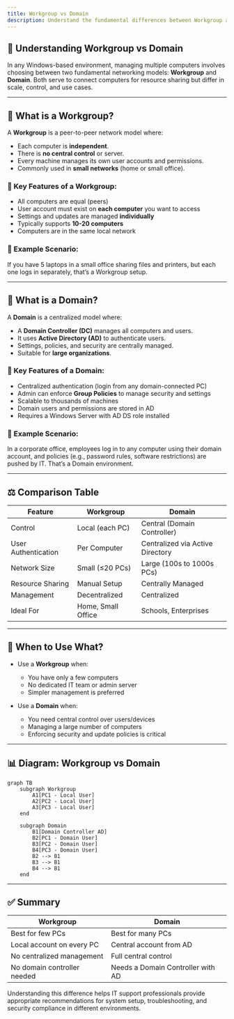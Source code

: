 ```yaml
---
title: Workgroup vs Domain
description: Understand the fundamental differences between Workgroup and Domain models in Windows networking. This guide explains how each setup functions, their advantages and limitations, and why Domains are crucial in enterprise IT environments.
---
```



## 🧠 Understanding Workgroup vs Domain

In any Windows-based environment, managing multiple computers involves choosing between two fundamental networking models: **Workgroup** and **Domain**. Both serve to connect computers for resource sharing but differ in scale, control, and use cases.

---

## 🔹 What is a Workgroup?

A **Workgroup** is a peer-to-peer network model where:

* Each computer is **independent**.
* There is **no central control** or server.
* Every machine manages its own user accounts and permissions.
* Commonly used in **small networks** (home or small office).

### 🔑 Key Features of a Workgroup:

* All computers are equal (peers)
* User account must exist on **each computer** you want to access
* Settings and updates are managed **individually**
* Typically supports **10-20 computers**
* Computers are in the same local network

### 📌 Example Scenario:

If you have 5 laptops in a small office sharing files and printers, but each one logs in separately, that’s a Workgroup setup.

---

## 🔸 What is a Domain?

A **Domain** is a centralized model where:

* A **Domain Controller (DC)** manages all computers and users.
* It uses **Active Directory (AD)** to authenticate users.
* Settings, policies, and security are centrally managed.
* Suitable for **large organizations**.

### 🔑 Key Features of a Domain:

* Centralized authentication (login from any domain-connected PC)
* Admin can enforce **Group Policies** to manage security and settings
* Scalable to thousands of machines
* Domain users and permissions are stored in AD
* Requires a Windows Server with AD DS role installed

### 📌 Example Scenario:

In a corporate office, employees log in to any computer using their domain account, and policies (e.g., password rules, software restrictions) are pushed by IT. That’s a Domain environment.

---

## ⚖️ Comparison Table

| Feature             | Workgroup          | Domain                           |
| ------------------- | ------------------ | -------------------------------- |
| Control             | Local (each PC)    | Central (Domain Controller)      |
| User Authentication | Per Computer       | Centralized via Active Directory |
| Network Size        | Small (≤20 PCs)    | Large (100s to 1000s PCs)        |
| Resource Sharing    | Manual Setup       | Centrally Managed                |
| Management          | Decentralized      | Centralized                      |
| Ideal For           | Home, Small Office | Schools, Enterprises             |

---

## 🧰 When to Use What?

* Use a **Workgroup** when:

  * You have only a few computers
  * No dedicated IT team or admin server
  * Simpler management is preferred

* Use a **Domain** when:

  * You need central control over users/devices
  * Managing a large number of computers
  * Enforcing security and update policies is critical

---

## 📊 Diagram: Workgroup vs Domain

```mermaid
graph TB
    subgraph Workgroup
        A1[PC1 - Local User]
        A2[PC2 - Local User]
        A3[PC3 - Local User]
    end

    subgraph Domain
        B1[Domain Controller AD]
        B2[PC1 - Domain User]
        B3[PC2 - Domain User]
        B4[PC3 - Domain User]
        B2 --> B1
        B3 --> B1
        B4 --> B1
    end
```

---

## ✅ Summary

| Workgroup                   | Domain                            |
| --------------------------- | --------------------------------- |
| Best for few PCs            | Best for many PCs                 |
| Local account on every PC   | Central account from AD           |
| No centralized management   | Full central control              |
| No domain controller needed | Needs a Domain Controller with AD |

Understanding this difference helps IT support professionals provide appropriate recommendations for system setup, troubleshooting, and security compliance in different environments.
